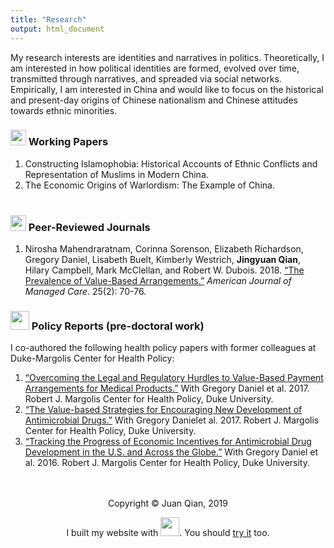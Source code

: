 ```yaml
---
title: "Research"
output: html_document
---
```


My research interests are identities and narratives in politics. Theoretically, I am interested in how political identities are formed, evolved over time, transmitted through narratives, and spreaded via social networks. Empirically, I am interested in China and would like to focus on the historical and present-day origins of Chinese nationalism and Chinese attitudes towards ethnic minorities.
<br>

### <img src="images/working_paper.png" width="25"> Working Papers
1. Constructing Islamophobia: Historical Accounts of Ethnic Conflicts and Representation of Muslims in Modern China.
<br>
2. The Economic Origins of Warlordism: The Example of China.
<br><br>

### <img src="images/journal.png" width="25"> Peer-Reviewed Journals
1. Nirosha Mahendraratnam, Corinna Sorenson, Elizabeth Richardson, Gregory Daniel, Lisabeth Buelt, Kimberly Westrich, **Jingyuan Qian**, Hilary Campbell, Mark McClellan, and Robert W. Dubois. 2018. [“The Prevalence of Value-Based Arrangements.”](https://ajmc.s3.amazonaws.com/_media/_pdf/AJMC_02_2019_Mahendraratnam%20final.pdf) *American Journal of Managed Care*. 25(2): 70-76.
<br>

### <img src="images/report.png" width="30"> Policy Reports (pre-doctoral work)
I co-authored the following health policy papers with former colleagues at Duke-Margolis Center for Health Policy:

1. [“Overcoming the Legal and Regulatory Hurdles to Value-Based Payment Arrangements for Medical Products.”](https://healthpolicy.duke.edu/sites/default/files/atoms/files/advancing_vbps_for_transformative_therapies_finalfordistribution_14may2019.pdf) With Gregory Daniel et al. 2017. Robert J. Margolis Center for Health Policy, Duke University.
<br>
2. [“The Value-based Strategies for Encouraging New Development of Antimicrobial Drugs.”](https://healthpolicy.duke.edu/sites/default/files/atoms/files/value-based_strategies_for_encouraging_new_development_of_antimicrobial_drugs.pdf) With Gregory Danielet al. 2017. Robert J. Margolis Center for Health Policy, Duke University.
<br> 
3. [“Tracking the Progress of Economic Incentives for Antimicrobial Drug Development in the U.S. and Across the Globe.”](https://healthpolicy.duke.edu/sites/default/files/atoms/files/Antimicrobial%20Economic%20Incentives%20Landscape%20Analysisv2.pdf) With Gregory Daniel et al. 2016. Robert J. Margolis Center for Health Policy, Duke University.

<br>
<br>
<center> Copyright © Juan Qian, 2019
<center>  I built my website with <img src="images/rstudio-logo.png" width="30">. You should [try it](https://rmarkdown.rstudio.com/) too.